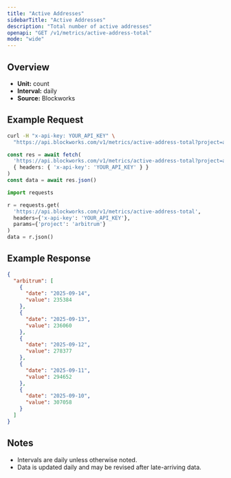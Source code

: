 ```yaml
---
title: "Active Addresses"
sidebarTitle: "Active Addresses"
description: "Total number of active addresses"
openapi: "GET /v1/metrics/active-address-total"
mode: "wide"
---
```


## Overview

- **Unit:** count
- **Interval:** daily
- **Source:** Blockworks

## Example Request

<CodeGroup>

```bash cURL
curl -H "x-api-key: YOUR_API_KEY" \
  "https://api.blockworks.com/v1/metrics/active-address-total?project=arbitrum"
```

```typescript TypeScript
const res = await fetch(
  'https://api.blockworks.com/v1/metrics/active-address-total?project=arbitrum',
  { headers: { 'x-api-key': 'YOUR_API_KEY' } }
)
const data = await res.json()
```

```python Python
import requests

r = requests.get(
  'https://api.blockworks.com/v1/metrics/active-address-total',
  headers={'x-api-key': 'YOUR_API_KEY'},
  params={'project': 'arbitrum'}
)
data = r.json()
```

</CodeGroup>

## Example Response

```json
{
  "arbitrum": [
    {
      "date": "2025-09-14",
      "value": 235384
    },
    {
      "date": "2025-09-13",
      "value": 236060
    },
    {
      "date": "2025-09-12",
      "value": 278377
    },
    {
      "date": "2025-09-11",
      "value": 294652
    },
    {
      "date": "2025-09-10",
      "value": 307058
    }
  ]
}
```

## Notes
- Intervals are daily unless otherwise noted.
- Data is updated daily and may be revised after late-arriving data.